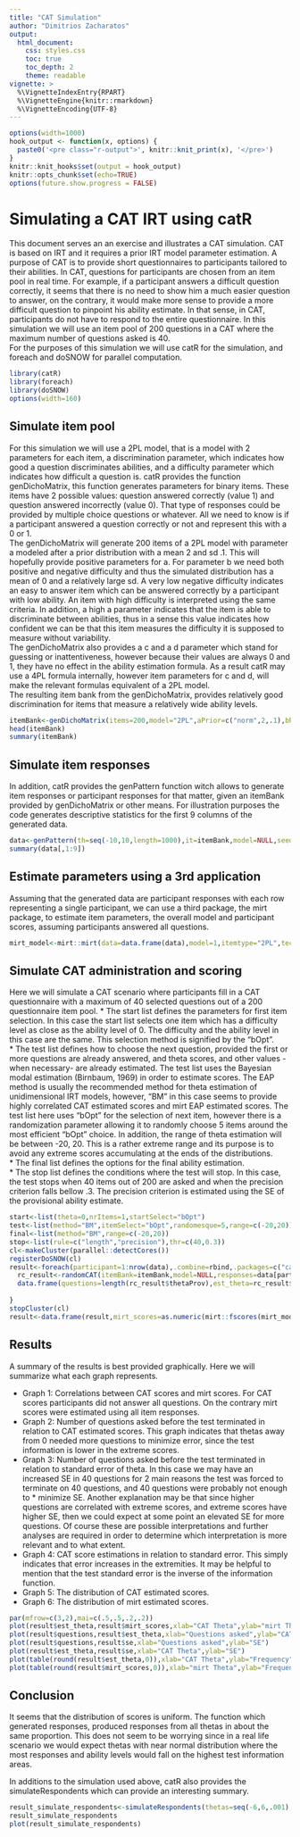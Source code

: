 ```yaml
---
title: "CAT Simulation"
author: "Dimitrios Zacharatos"
output:
  html_document:
    css: styles.css
    toc: true
    toc_depth: 2
    theme: readable
vignette: >
  %\VignetteIndexEntry{RPART}
  %\VignetteEngine{knitr::rmarkdown}
  %\VignetteEncoding{UTF-8}
---
```


```r
options(width=1000)
hook_output <- function(x, options) {
  paste0('<pre class="r-output">', knitr::knit_print(x), '</pre>')
}
knitr::knit_hooks$set(output = hook_output)
knitr::opts_chunk$set(echo=TRUE)
options(future.show.progress = FALSE)
```

# Simulating a CAT IRT using catR

This document serves an an exercise and illustrates a CAT simulation. CAT is based on IRT and it requires a prior IRT model parameter estimation. A purpose of CAT is to provide short questionnaires to participants tailored to their abilities. In CAT, questions for participants are chosen from an item pool in real time. For example, if a participant answers a difficult question correctly, it seems that there is no need to show him a much easier question to answer, on the contrary, it would make more sense to provide a more difficult question to pinpoint his ability estimate. In that sense, in CAT, participants do not have to respond to the entire questionnaire. In this simulation we will use an item pool of 200 questions in a CAT where the maximum number of questions asked is 40.  
For the purposes of this simulation we will use catR for the simulation, and foreach and doSNOW for parallel computation.

```r
library(catR)
library(foreach)
library(doSNOW)
options(width=160)
```

## Simulate item pool

For this simulation we will use a 2PL model, that is a model with 2 parameters for each item, a discrimination parameter, which indicates how good a question discriminates abilities, and a difficulty parameter which indicates how difficult a question is. catR provides the function genDichoMatrix, this function generates parameters for binary items. These items have 2 possible values: question answered correctly (value 1) and question answered incorrectly (value 0). That type of responses could be provided by multiple choice questions or whatever. All we need to know is if a participant answered a question correctly or not and represent this with a 0 or 1.  
The genDichoMatrix will generate 200 items of a 2PL model with parameter a modeled after a prior distribution with a mean 2 and sd .1. This will hopefully provide positive parameters for a. For parameter b we need both positive and negative difficulty and thus the simulated distribution has a mean of 0 and a relatively large sd. A very low negative difficulty indicates an easy to answer item which can be answered correctly by a participant with low ability. An item with high difficulty is interpreted using the same criteria. In addition, a high a parameter indicates that the item is able to discriminate between abilities, thus in a sense this value indicates how confident we can be that this item measures the difficulty it is supposed to measure without variability.  
The genDichoMatrix also provides a c and a d parameter which stand for guessing or inattentiveness, however because their values are always 0 and 1, they have no effect in the ability estimation formula. As a result catR may use a 4PL formula internally, however item parameters for c and d, will make the relevant formulas equivalent of a 2PL model.  
The resulting item bank from the genDichoMatrix, provides relatively good discrimination for items that measure a relatively wide ability levels.  

```r
itemBank<-genDichoMatrix(items=200,model="2PL",aPrior=c("norm",2,.1),bPrior=c("norm",0,4))
head(itemBank)
summary(itemBank)
```

## Simulate item responses

In addition, catR provides the genPattern function witch allows to generate item responses or participant responses for that matter, given an itemBank provided by genDichoMatrix or other means. For illustration purposes the code generates descriptive statistics for the first 9 columns of the generated data.  

```r
data<-genPattern(th=seq(-10,10,length=1000),it=itemBank,model=NULL,seed=1)
summary(data[,1:9])
```

## Estimate parameters using a 3rd application

Assuming that the generated data are participant responses with each row representing a single participant, we can use a third package, the mirt package, to estimate item parameters, the overall model and participant scores, assuming participants answered all questions.  

```r
mirt_model<-mirt::mirt(data=data.frame(data),model=1,itemtype="2PL",technical=list(theta_lim=c(-6,6),NCYCLES=10000))
```

## Simulate CAT administration and scoring

Here we will simulate a CAT scenario where participants fill in a CAT questionnaire with a maximum of 40 selected questions out of a 200 questionnaire item pool.
* The start list defines the parameters for first item selection. In this case the start list selects one item which has a difficulty level as close as the ability level of 0. The difficulty and the ability level in this case are the same. This selection method is signified by the "bOpt".  
* The test list defines how to choose the next question, provided the first or more questions are already answered, and theta scores, and other values -when necessary- are already estimated. The test list uses the Bayesian modal estimation (Birnbaum, 1969) in order to estimate scores. The EAP method is usually the recommended method for theta estimation of unidimensional IRT models, however, "BM" in this case seems to provide highly correlated CAT estimated scores and mirt EAP estimated scores. The test list here uses "bOpt" for the selection of next item, however there is a randomization parameter allowing it to randomly choose 5 items around the most efficient "bOpt" choice. In addition, the range of theta estimation will be between -20, 20. This is a rather extreme range and its purpose is to avoid any extreme scores accumulating at the ends of the distributions.  
* The final list defines the options for the final ability estimation.  
* The stop list defines the conditions where the test will stop. In this case, the test stops when 40 items out of 200 are asked and when the precision criterion falls bellow .3. The precision criterion is estimated using the SE of the provisional ability estimate.  

```r
start<-list(theta=0,nrItems=1,startSelect="bOpt")
test<-list(method="BM",itemSelect="bOpt",randomesque=5,range=c(-20,20))
final<-list(method="BM",range=c(-20,20))
stop<-list(rule=c("length","precision"),thr=c(40,0.3))
cl<-makeCluster(parallel::detectCores())
registerDoSNOW(cl)
result<-foreach(participant=1:nrow(data),.combine=rbind,.packages=c("catR")) %dopar% {
  rc_result<-randomCAT(itemBank=itemBank,model=NULL,responses=data[participant,],start=start,test=test,stop=stop,final=final)
  data.frame(questions=length(rc_result$thetaProv),est_theta=rc_result$thFinal,se=rc_result$seFinal)
  
}
stopCluster(cl)
result<-data.frame(result,mirt_scores=as.numeric(mirt::fscores(mirt_model)))
```

## Results

A summary of the results is best provided graphically. Here we will summarize what each graph represents.  

* Graph 1: Correlations between CAT scores and mirt scores. For CAT scores participants did not answer all questions. On the contrary mirt scores were estimated using all item responses.  
* Graph 2: Number of questions asked before the test terminated in relation to CAT estimated scores. This graph indicates that thetas away from 0 needed more questions to minimize error, since the test information is lower in the extreme scores.  
* Graph 3: Number of questions asked before the test terminated in relation to standard error of theta. In this case we may have an increased SE in 40 questions for 2 main reasons the test was forced to terminate on 40 questions, and 40 questions were probably not enough to * minimize SE. Another explanation may be that since higher questions are correlated with extreme scores, and extreme scores have higher SE, then we could expect at some point an elevated SE for more questions. Of course these are possible interpretations and further analyses are required in order to determine which interpretation is more relevant and to what extent.  
* Graph 4: CAT score estimations in relation to standard error. This simply indicates that error increases in the extremities. It may be helpful to mention that the test standard error is the inverse of the information function.  
* Graph 5: The distribution of CAT estimated scores.  
* Graph 6: The distribution of mirt estimated scores.  

```r
par(mfrow=c(3,2),mai=c(.5,.5,.2,.2))
plot(result$est_theta,result$mirt_scores,xlab="CAT Theta",ylab="mirt Theta",main=paste("Pearson r",round(cor(result$est_theta,result$mirt_scores),4)))
plot(result$questions,result$est_theta,xlab="Questions asked",ylab="CAT Theta")
plot(result$questions,result$se,xlab="Questions asked",ylab="SE")
plot(result$est_theta,result$se,xlab="CAT Theta",ylab="SE")
plot(table(round(result$est_theta,0)),xlab="CAT Theta",ylab="Frequency",main="")
plot(table(round(result$mirt_scores,0)),xlab="mirt Theta",ylab="Frequency",main="")
```

## Conclusion

It seems that the distribution of scores is uniform. The function which generated responses, produced responses from all thetas in about the same proportion. This does not seem to be worrying since in a real life scenario we would expect thetas with near normal distribution where the most responses and ability levels would fall on the highest test information areas.  

In additions to the simulation used above, catR also provides the simulateRespondents which can provide an interesting summary.

```r
result_simulate_respondents<-simulateRespondents(thetas=seq(-6,6,.001),itemBank=itemBank,genSeed=NULL,start=start,test=test,stop=stop,final=final)
result_simulate_respondents
plot(result_simulate_respondents)
```

